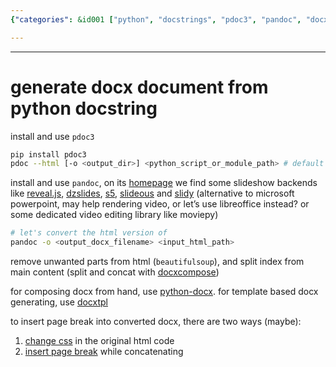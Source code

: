 ```yaml
---
{"categories": &id001 ["python", "docstrings", "pdoc3", "pandoc", "docxcompose", "documentation", "generation"], "category": "Python programming", "date": "2023-02-19 03:08:01", "description": "This article details a method to generate DOCX documents from Python docstrings. It explains the process of installing and using pdoc3, pandoc, and docxcompose to convert, clean, and compose the required files. The step-by-step guide ensures easy understanding and implementation for developers.", "tags": *id001, "title": "generate docx document from python docstring"}

---
```


------

# generate docx document from python docstring

install and use `pdoc3`

```bash
pip install pdoc3
pdoc --html [-o <output_dir>] <python_script_or_module_path> # default output directory of "html" is `./html`
```

install and use `pandoc`, on its [homepage](https://pandoc.org/) we find some slideshow backends like [reveal.js](https://revealjs.com/), [dzslides](https://github.com/paulrouget/dzslides), [s5](https://meyerweb.com/eric/tools/s5/), [slideous](https://goessner.net/articles/slideous/) and [slidy](https://www.w3.org/Talks/Tools/Slidy) (alternative to microsoft powerpoint, may help rendering video, or let's use libreoffice instead? or some dedicated video editing library like moviepy)

```bash
# let's convert the html version of 
pandoc -o <output_docx_filename> <input_html_path>
```

remove unwanted parts from html (`beautifulsoup`), and split index from main content (split and concat with [docxcompose](https://github.com/4teamwork/docxcompose))

for composing docx from hand, use [python-docx](https://python-docx.readthedocs.io/en/latest/index.html). for template based docx generating, use [docxtpl](https://docxtpl.readthedocs.io/en/latest/)

to insert page break into converted docx, there are two ways (maybe):

1. [change css](https://www.techjunkie.com/how-to-use-page-breaks-in-html) in the original html code
2. [insert page break](https://github.com/4teamwork/docxcompose/issues/89) while concatenating

